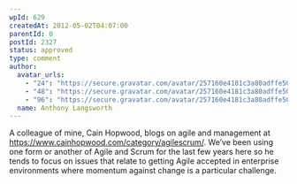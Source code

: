 ```yaml
---
wpId: 629
createdAt: 2012-05-02T04:07:00
parentId: 0
postId: 2327
status: approved
type: comment
author:
  avatar_urls:
    - "24": "https://secure.gravatar.com/avatar/257160e4181c3a80adffe50bf6d8f0a1?s=24&d=mm&r=g"
    - "48": "https://secure.gravatar.com/avatar/257160e4181c3a80adffe50bf6d8f0a1?s=48&d=mm&r=g"
    - "96": "https://secure.gravatar.com/avatar/257160e4181c3a80adffe50bf6d8f0a1?s=96&d=mm&r=g"
  name: Anthony Langsworth
---
```


A colleague of mine, Cain Hopwood, blogs on agile and management at https://www.cainhopwood.com/category/agilescrum/. We’ve been using one form or another of Agile and Scrum for the last few years here so he tends to focus on issues that relate to getting Agile accepted in enterprise environments where momentum against change is a particular challenge.